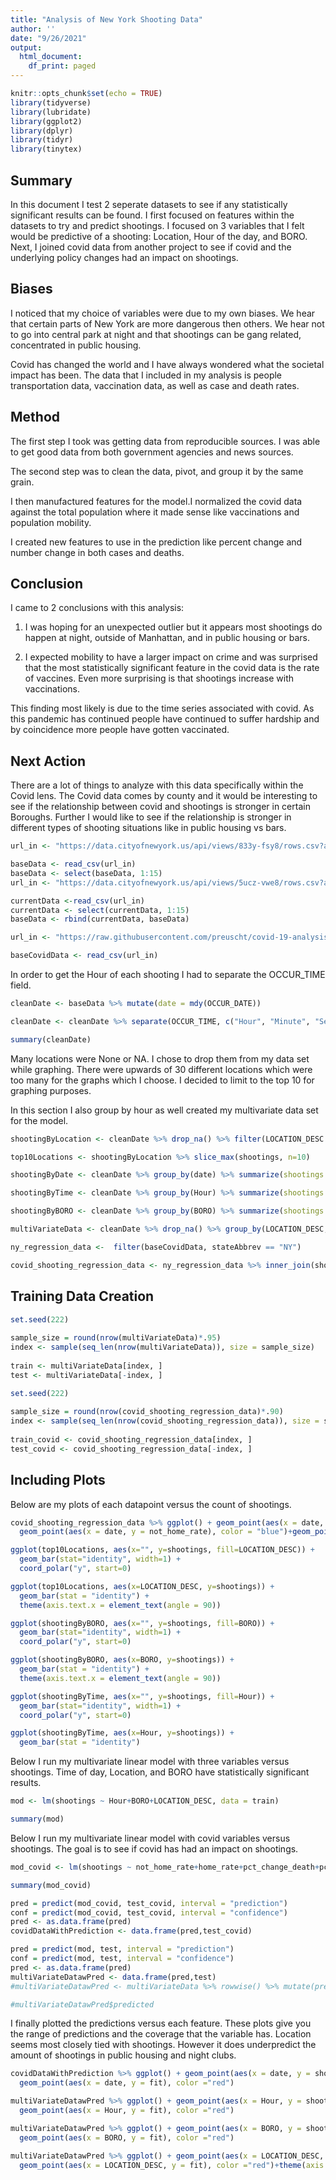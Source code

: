 ```yaml
---
title: "Analysis of New York Shooting Data"
author: ''
date: "9/26/2021"
output:
  html_document:
    df_print: paged
---
```


```r
knitr::opts_chunk$set(echo = TRUE)
library(tidyverse)
library(lubridate)
library(ggplot2)
library(dplyr)
library(tidyr)
library(tinytex)
```
## Summary
In this document I test 2 seperate datasets to see if any statistically significant results can be found. I first focused on features within the datasets to try and predict shootings. I focused on 3 variables that I felt would be predictive of a shooting: Location, Hour of the day, and BORO. Next, I joined covid data from another project to see if covid and the underlying policy changes had an impact on shootings. 

## Biases 
 I noticed that my choice of variables were due to my own biases. We hear that certain parts of New York are more dangerous then others. We hear not to go into central park at night and that shootings can be gang related, concentrated in public housing.
 
Covid has changed the world and I have always wondered what the societal impact has been. The data that I included in my analysis is people transportation data, vaccination data, as well as case and death rates.

## Method

The first step I took was getting data from reproducible sources. I was able to get good data from both government agencies and news sources. 

The second step was to clean the data, pivot, and group it by the same grain. 

I then manufactured features for the model.I normalized the covid data against the total population where it made sense like vaccinations and population mobility.

I created new features to use in the prediction like percent change and number change in both cases and deaths.
 
 
## Conclusion

I came to 2 conclusions with this analysis:

1. I was hoping for an unexpected outlier but it appears most shootings do happen at night, outside of Manhattan, and in public housing or bars. 

2. I expected mobility to have a larger impact on crime and was surprised that the most statistically significant feature in the covid data is the rate of vaccines. Even more surprising is that shootings increase with vaccinations.

This finding most likely is due to the time series associated with covid. As this pandemic has continued people have continued to suffer hardship and by coincidence more people have gotten vaccinated. 

## Next Action

There are a lot of things to analyze with this data specifically within the Covid lens. The Covid data comes by county and it would be interesting to see if the relationship between covid and shootings is stronger in certain Boroughs. Further I would like to see if the relationship is stronger in different types of shooting situations like in public housing vs bars.


```r
url_in <- "https://data.cityofnewyork.us/api/views/833y-fsy8/rows.csv?accessType=DOWNLOAD"

baseData <- read_csv(url_in)
baseData <- select(baseData, 1:15)
url_in <- "https://data.cityofnewyork.us/api/views/5ucz-vwe8/rows.csv?accessType=DOWNLOAD"

currentData <-read_csv(url_in)
currentData <- select(currentData, 1:15)
baseData <- rbind(currentData, baseData)
```

```r
url_in <- "https://raw.githubusercontent.com/preuscht/covid-19-analysis/main/covid_data.csv"

baseCovidData <- read_csv(url_in)

```

In order to get the Hour of each shooting I had to separate the OCCUR_TIME field. 

```r

cleanDate <- baseData %>% mutate(date = mdy(OCCUR_DATE)) 

cleanDate <- cleanDate %>% separate(OCCUR_TIME, c("Hour", "Minute", "Second"), ":")

summary(cleanDate)

```
Many locations were None or NA. I chose to drop them from my data set while graphing. There were upwards of 30 different locations which were too many for the graphs which I choose. I decided to limit to the top 10 for graphing purposes.

In this section I also group by hour as well created my multivariate data set for the model.

```r

shootingByLocation <- cleanDate %>% drop_na() %>% filter(LOCATION_DESC != "NONE") %>% group_by(LOCATION_DESC) %>% summarize(shootings = n())

top10Locations <- shootingByLocation %>% slice_max(shootings, n=10)

shootingByDate <- cleanDate %>% group_by(date) %>% summarize(shootings = n())

shootingByTime <- cleanDate %>% group_by(Hour) %>% summarize(shootings = n())

shootingByBORO <- cleanDate %>% group_by(BORO) %>% summarize(shootings = n())

multiVariateData <- cleanDate %>% drop_na() %>% group_by(LOCATION_DESC, BORO, Hour) %>% summarize(shootings = n())

```


```r

ny_regression_data <-  filter(baseCovidData, stateAbbrev == "NY")

covid_shooting_regression_data <- ny_regression_data %>% inner_join(shootingByDate,by="date")

```


## Training Data Creation

```r
set.seed(222)
 
sample_size = round(nrow(multiVariateData)*.95)
index <- sample(seq_len(nrow(multiVariateData)), size = sample_size)
 
train <- multiVariateData[index, ]
test <- multiVariateData[-index, ]

```

```r
set.seed(222)
 
sample_size = round(nrow(covid_shooting_regression_data)*.90)
index <- sample(seq_len(nrow(covid_shooting_regression_data)), size = sample_size)
 
train_covid <- covid_shooting_regression_data[index, ]
test_covid <- covid_shooting_regression_data[-index, ]

```

## Including Plots

Below are my plots of each datapoint versus the count of shootings. 

```r

covid_shooting_regression_data %>% ggplot() + geom_point(aes(x = date, y = shootings), color = "red")+
  geom_point(aes(x = date, y = not_home_rate), color = "blue")+geom_point(aes(x = date, y = vaccine_rate), color = "purple")+geom_point(aes(x = date, y = pct_change_cases), color = "yellow")

ggplot(top10Locations, aes(x="", y=shootings, fill=LOCATION_DESC)) +
  geom_bar(stat="identity", width=1) +
  coord_polar("y", start=0)

ggplot(top10Locations, aes(x=LOCATION_DESC, y=shootings)) + 
  geom_bar(stat = "identity") + 
  theme(axis.text.x = element_text(angle = 90))

ggplot(shootingByBORO, aes(x="", y=shootings, fill=BORO)) +
  geom_bar(stat="identity", width=1) +
  coord_polar("y", start=0)

ggplot(shootingByBORO, aes(x=BORO, y=shootings)) + 
  geom_bar(stat = "identity") + 
  theme(axis.text.x = element_text(angle = 90))

ggplot(shootingByTime, aes(x="", y=shootings, fill=Hour)) +
  geom_bar(stat="identity", width=1) +
  coord_polar("y", start=0)

ggplot(shootingByTime, aes(x=Hour, y=shootings)) + 
  geom_bar(stat = "identity")
```

Below I run my multivariate linear model with three variables versus shootings. Time of day, Location, and BORO have statistically significant results. 

```r
mod <- lm(shootings ~ Hour+BORO+LOCATION_DESC, data = train)

summary(mod)
```
Below I run my multivariate linear model with covid variables versus shootings. The goal is to see if covid has had an impact on shootings.  

```r
mod_covid <- lm(shootings ~ not_home_rate+home_rate+pct_change_death+pct_change_cases+vaccine_rate, data = train_covid)

summary(mod_covid)
```
```r
pred = predict(mod_covid, test_covid, interval = "prediction")
conf = predict(mod_covid, test_covid, interval = "confidence")
pred <- as.data.frame(pred)
covidDataWithPrediction <- data.frame(pred,test_covid)


```


```r
pred = predict(mod, test, interval = "prediction")
conf = predict(mod, test, interval = "confidence")
pred <- as.data.frame(pred)
multiVariateDatawPred <- data.frame(pred,test)
#multiVariateDatawPred <- multiVariateData %>% rowwise() %>% mutate(predicted = #list(predict(mod, interval = "prediction")))

#multiVariateDatawPred$predicted

```

I finally plotted the predictions versus each feature. These plots give you the range of predictions and the coverage that the variable has. Location seems most closely tied with shootings. However it does underpredict the amount of shootings in public housing and night clubs. 

```r


covidDataWithPrediction %>% ggplot() + geom_point(aes(x = date, y = shootings), color = "blue")+
  geom_point(aes(x = date, y = fit), color ="red")

multiVariateDatawPred %>% ggplot() + geom_point(aes(x = Hour, y = shootings), color = "blue")+
  geom_point(aes(x = Hour, y = fit), color ="red")

multiVariateDatawPred %>% ggplot() + geom_point(aes(x = BORO, y = shootings), color = "blue")+
  geom_point(aes(x = BORO, y = fit), color ="red")

multiVariateDatawPred %>% ggplot() + geom_point(aes(x = LOCATION_DESC, y = shootings), color = "blue")+
  geom_point(aes(x = LOCATION_DESC, y = fit), color ="red")+theme(axis.text.x = element_text(angle = 90))

```
